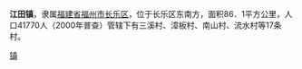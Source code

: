 {{expand|time=2018-01-04T16:42:30+00:00}}
{{unreferenced|time=2018-01-04T16:42:30+00:00}}
'''江田镇'''，隶属[[福建省|福建省]][[福州市|福州市]][[长乐区|长乐区]]，位于长乐区东南方，面积86．1平方公里，人口41770人（2000年普查）管辖下有三溪村、漳板村、南山村、流水村等17条村。

{{长乐市行政区划}}
[[Category:长乐区乡镇|镇]]